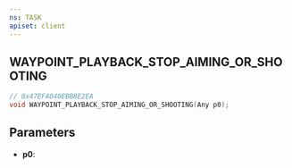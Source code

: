 ```yaml
---
ns: TASK
apiset: client
---
```

## WAYPOINT_PLAYBACK_STOP_AIMING_OR_SHOOTING

```c
// 0x47EFA040EBB8E2EA
void WAYPOINT_PLAYBACK_STOP_AIMING_OR_SHOOTING(Any p0);
```


## Parameters
* **p0**: